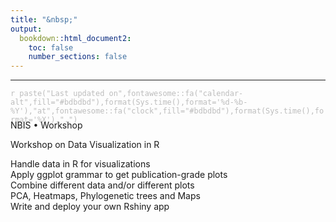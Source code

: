 ```yaml
---
title: "&nbsp;"
output:
  bookdown::html_document2:
    toc: false
    number_sections: false
---
```


<div class="container landing-container">
<div class="row landing-div" style="position:relative;">
<div class="col" style="align-self:center;position:absolute;top:50px;">
<div class="row">

<div class="col-md-12 flex-box">
<p class="landing-subtitle">
<span style="display:block;">NBIS • Workshop</span>
</p>
</div>

<div class="col-md-12 flex-box">
<p class="landing-title">
<span style="display:block;">Workshop on Data Visualization in R</span>
<span style="display:block;"></span>
</p>
</div>

<div class="col-md-12 flex-box">
<p class="medium landing-bullets">
<span style="display:block;">Handle data in R for visualizations</span>
<span style="display:block;">Apply ggplot grammar to get publication-grade plots</span>
<span style="display:block;">Combine different data and/or different plots</span>
<span style="display:block;">PCA, Heatmaps, Phylogenetic trees and Maps</span>
<span style="display:block;">Write and deploy your own Rshiny app</span>
</p>
</div>

</div>
</div>
</div>

***

<div class="landing-update">
<p class="small" style="color:#bdbdbd;">
`r paste("Last updated on",fontawesome::fa("calendar-alt",fill="#bdbdbd"),format(Sys.time(),format='%d-%b-%Y'),"at",fontawesome::fa("clock",fill="#bdbdbd"),format(Sys.time(),format='%X'),".")`
</p>
</div>

</div>

